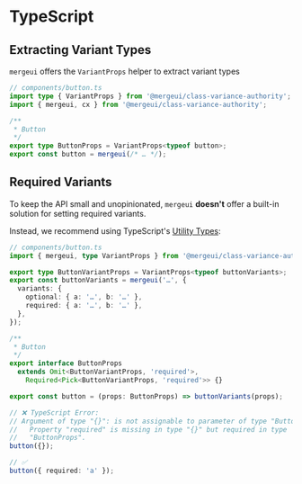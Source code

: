 # TypeScript

## Extracting Variant Types

`mergeui` offers the `VariantProps` helper to extract variant types

```ts
// components/button.ts
import type { VariantProps } from '@mergeui/class-variance-authority';
import { mergeui, cx } from '@mergeui/class-variance-authority';

/**
 * Button
 */
export type ButtonProps = VariantProps<typeof button>;
export const button = mergeui(/* … */);
```

## Required Variants

To keep the API small and unopinionated, `mergeui` **doesn't** offer a built-in solution for setting required variants.

Instead, we recommend using TypeScript's [Utility Types](https://www.typescriptlang.org/docs/handbook/utility-types.html):

```ts
// components/button.ts
import { mergeui, type VariantProps } from '@mergeui/class-variance-authority';

export type ButtonVariantProps = VariantProps<typeof buttonVariants>;
export const buttonVariants = mergeui('…', {
  variants: {
    optional: { a: '…', b: '…' },
    required: { a: '…', b: '…' },
  },
});

/**
 * Button
 */
export interface ButtonProps
  extends Omit<ButtonVariantProps, 'required'>,
    Required<Pick<ButtonVariantProps, 'required'>> {}

export const button = (props: ButtonProps) => buttonVariants(props);

// ❌ TypeScript Error:
// Argument of type "{}": is not assignable to parameter of type "ButtonProps".
//   Property "required" is missing in type "{}" but required in type
//   "ButtonProps".
button({});

// ✅
button({ required: 'a' });
```
